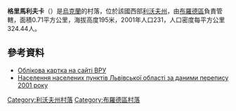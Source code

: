 {{coord|50|16|46|N|25|3|7|E|scale:100000|display=title}}

'''格里馬利夫卡'''（{{lang-uk|Грималівка}}）是[[烏克蘭|烏克蘭]]的村落，位於該國西部[[利沃夫州|利沃夫州]]，由[[布羅德區|布羅德區]]負責管轄，面積0.71平方公里，海拔高度195米，2001年人口231，人口密度每平方公里324.44人。

==參考資料==
*[http://w1.c1.rada.gov.ua/pls/z7503/A005?rdat1=05.10.2014&rf7571=19107 Облікова картка на сайті ВРУ] {{Wayback|url=http://w1.c1.rada.gov.ua/pls/z7503/A005?rdat1=05.10.2014&rf7571=19107 |date=20190102050920 }}
*[http://pop-stat.mashke.org/ukraine-census-2001/lvivska.htm Населення населених пунктів Львівської області за даними перепису 2001 року] {{Wayback|url=http://pop-stat.mashke.org/ukraine-census-2001/lvivska.htm |date=20170903165308 }}

{{DEFAULTSORT:Грималівка}}
[[Category:利沃夫州村落|Category:利沃夫州村落]]
[[Category:布羅德區村落|Category:布羅德區村落]]


{{Lviv-geo-stub}}